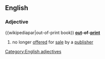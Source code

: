 ==English==
===Adjective===
{{wikipediapar|out-of-print book))
'''[[out]]-of-[[print]]'''
#no longer [[offered]] for [[sale]] by a [[publisher]]
[[Category:English adjectives]]
